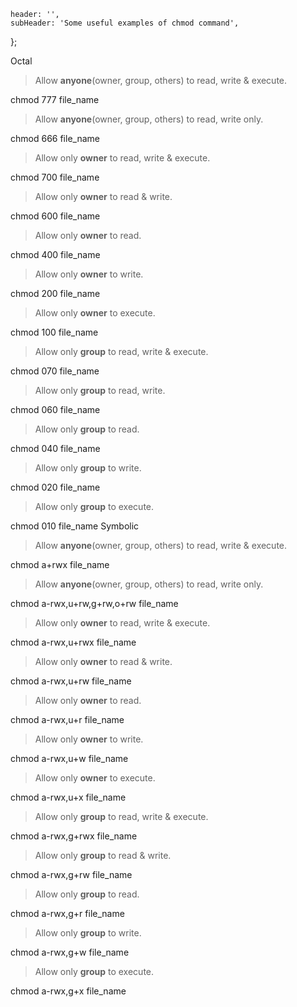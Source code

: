 
    header: '',
    subHeader: 'Some useful examples of chmod command',
};

<MainLayout>
    <SubjectHeader {...header} />
    <Divider />

<Typography variant="h6" align="center">
Octal
</Typography>

> Allow **anyone**(owner, group, others) to read, write & execute.
<CodeElement>
  chmod 777 file_name
</CodeElement>

> Allow **anyone**(owner, group, others) to read, write only.
<CodeElement>
  chmod 666 file_name
</CodeElement>

> Allow only **owner** to read, write & execute.
<CodeElement>
  chmod 700 file_name
</CodeElement>

> Allow only **owner** to read & write.
<CodeElement>
  chmod 600 file_name
</CodeElement>

> Allow only **owner** to read.
<CodeElement>
  chmod 400 file_name
</CodeElement>

> Allow only **owner** to write.
<CodeElement>
  chmod 200 file_name
</CodeElement>

> Allow only **owner** to execute.
<CodeElement>
  chmod 100 file_name
</CodeElement>

> Allow only **group** to read, write & execute.
<CodeElement>
  chmod 070 file_name
</CodeElement>

> Allow only **group** to read, write.
<CodeElement>
  chmod 060 file_name
</CodeElement>

> Allow only **group** to read.
<CodeElement>
  chmod 040 file_name
</CodeElement>

> Allow only **group** to write.
<CodeElement>
  chmod 020 file_name
</CodeElement>

> Allow only **group** to execute.
<CodeElement>
  chmod 010 file_name
</CodeElement>

<Typography variant="h6" align="center">
Symbolic
</Typography>

> Allow **anyone**(owner, group, others) to read, write & execute.
<CodeElement>
  chmod a+rwx file_name
</CodeElement>

> Allow **anyone**(owner, group, others) to read, write only.
<CodeElement>
  chmod a-rwx,u+rw,g+rw,o+rw file_name
</CodeElement>

> Allow only **owner** to read, write & execute.
<CodeElement>
  chmod a-rwx,u+rwx file_name
</CodeElement>

> Allow only **owner** to read & write.
<CodeElement>
  chmod a-rwx,u+rw file_name
</CodeElement>

> Allow only **owner** to read.
<CodeElement>
  chmod a-rwx,u+r file_name
</CodeElement>

> Allow only **owner** to write.
<CodeElement>
  chmod a-rwx,u+w file_name
</CodeElement>

> Allow only **owner** to execute.
<CodeElement>
  chmod a-rwx,u+x file_name
</CodeElement>

> Allow only **group** to read, write & execute.
<CodeElement>
  chmod a-rwx,g+rwx file_name
</CodeElement>

> Allow only **group** to read & write.
<CodeElement>
  chmod a-rwx,g+rw file_name
</CodeElement>

> Allow only **group** to read.
<CodeElement>
  chmod a-rwx,g+r file_name
</CodeElement>

> Allow only **group** to write.
<CodeElement>
  chmod a-rwx,g+w file_name
</CodeElement>

> Allow only **group** to execute.
<CodeElement>
  chmod a-rwx,g+x file_name
</CodeElement>

</MainLayout>